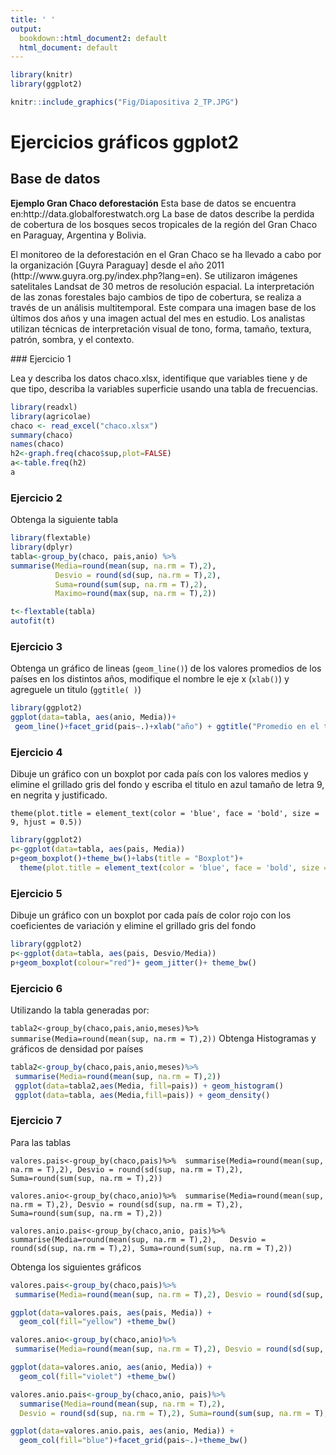 ---
title: ' '
output:
  bookdown::html_document2: default
  html_document: default
---

```{r setup, include=FALSE}
library(knitr)
library(ggplot2)

```


```{r, echo=FALSE, out.width="100%"}
knitr::include_graphics("Fig/Diapositiva 2_TP.JPG")
```


# Ejercicios gráficos ggplot2

## Base de datos

**Ejemplo Gran Chaco deforestación**
Esta base de datos se encuentra en:http://data.globalforestwatch.org
La base de datos describe la perdida de cobertura de los bosques secos tropicales de la región del Gran Chaco en Paraguay, Argentina y Bolivia. 

El monitoreo de la deforestación en el Gran Chaco se ha llevado a cabo por la organización [Guyra Paraguay] desde el año 2011 (http://www.guyra.org.py/index.php?lang=en). Se utilizaron imágenes satelitales  Landsat de 30 metros de resolución espacial. La interpretación de las zonas forestales bajo cambios de tipo de cobertura, se realiza a través de un análisis multitemporal. Este compara una imagen base de los últimos dos años y una imagen actual del mes en estudio. Los analistas utilizan técnicas de interpretación visual de tono, forma, tamaño, textura, patrón, sombra, y el contexto.

  ### Ejercicio 1

Lea y describa los datos chaco.xlsx, identifique que variables tiene y de que tipo, describa la variables superficie usando una tabla de frecuencias.

```{r echo=FALSE, message=FALSE, warning=FALSE}
library(readxl)
library(agricolae)
chaco <- read_excel("chaco.xlsx")
summary(chaco)
names(chaco)
h2<-graph.freq(chaco$sup,plot=FALSE)
a<-table.freq(h2)
a
```

### Ejercicio 2
Obtenga la siguiente tabla

```{r echo=FALSE,message=FALSE, warning=FALSE}
library(flextable)
library(dplyr)
tabla<-group_by(chaco, pais,anio) %>% 
summarise(Media=round(mean(sup, na.rm = T),2),
          Desvio = round(sd(sup, na.rm = T),2), 
          Suma=round(sum(sup, na.rm = T),2),
          Maximo=round(max(sup, na.rm = T),2))

t<-flextable(tabla)
autofit(t)

```

### Ejercicio 3

Obtenga un gráfico de lineas (`geom_line()`) de los valores promedios de los países en los distintos años, modifique el nombre le eje x (`xlab()`) y agreguele un titulo (`ggtitle( )`)

```{r echo=FALSE,message=FALSE, warning=FALSE}
library(ggplot2)
ggplot(data=tabla, aes(anio, Media))+
 geom_line()+facet_grid(pais~.)+xlab("año") + ggtitle("Promedio en el tiempo de supericie deforestada")

```

### Ejercicio 4

Dibuje un gráfico con un boxplot por cada país con los valores medios y elimine el grillado gris del fondo y escriba el titulo en azul tamaño de letra 9, en negrita y justificado.
 
 ` theme(plot.title = element_text(color = 'blue', face = 'bold', size = 9, hjust = 0.5))`

```{r echo=FALSE,message=FALSE, warning=FALSE}
library(ggplot2)
p<-ggplot(data=tabla, aes(pais, Media))
p+geom_boxplot()+theme_bw()+labs(title = "Boxplot")+
  theme(plot.title = element_text(color = 'blue', face = 'bold', size = 9, hjust = 0.5))

```

### Ejercicio 5

Dibuje un gráfico con un boxplot por cada país de color rojo con los coeficientes de variación y elimine el grillado gris del fondo

```{r echo=FALSE,message=FALSE, warning=FALSE}
library(ggplot2)
p<-ggplot(data=tabla, aes(pais, Desvio/Media))
p+geom_boxplot(colour="red")+ geom_jitter()+ theme_bw()
```

### Ejercicio 6

Utilizando la tabla generadas por:

`tabla2<-group_by(chaco,pais,anio,meses)%>% 
 summarise(Media=round(mean(sup, na.rm = T),2))`
Obtenga Histogramas y gráficos de densidad por países

```{r echo=FALSE,message=FALSE, warning=FALSE}
tabla2<-group_by(chaco,pais,anio,meses)%>% 
 summarise(Media=round(mean(sup, na.rm = T),2))
 ggplot(data=tabla2,aes(Media, fill=pais)) + geom_histogram()
 ggplot(data=tabla, aes(Media,fill=pais)) + geom_density()
```

### Ejercicio 7

Para las tablas 

`valores.pais<-group_by(chaco,pais)%>%
 summarise(Media=round(mean(sup, na.rm = T),2), Desvio = round(sd(sup, na.rm = T),2), Suma=round(sum(sup, na.rm = T),2))`
 
 `valores.anio<-group_by(chaco,anio)%>%
 summarise(Media=round(mean(sup, na.rm = T),2), Desvio = round(sd(sup, na.rm = T),2), Suma=round(sum(sup, na.rm = T),2))`
 
 `valores.anio.pais<-group_by(chaco,anio, pais)%>%
  summarise(Media=round(mean(sup, na.rm = T),2),
  Desvio = round(sd(sup, na.rm = T),2), Suma=round(sum(sup, na.rm = T),2))`

Obtenga los siguientes gráficos 

```{r echo=FALSE,message=TRUE, warning=TRUE}
valores.pais<-group_by(chaco,pais)%>%
 summarise(Media=round(mean(sup, na.rm = T),2), Desvio = round(sd(sup, na.rm = T),2), Suma=round(sum(sup, na.rm = T),2))

ggplot(data=valores.pais, aes(pais, Media)) +
  geom_col(fill="yellow") +theme_bw()

valores.anio<-group_by(chaco,anio)%>%
 summarise(Media=round(mean(sup, na.rm = T),2), Desvio = round(sd(sup, na.rm = T),2), Suma=round(sum(sup, na.rm = T),2))

ggplot(data=valores.anio, aes(anio, Media)) +
  geom_col(fill="violet") +theme_bw()

valores.anio.pais<-group_by(chaco,anio, pais)%>%
  summarise(Media=round(mean(sup, na.rm = T),2),
  Desvio = round(sd(sup, na.rm = T),2), Suma=round(sum(sup, na.rm = T),2))

ggplot(data=valores.anio.pais, aes(anio, Media)) +
  geom_col(fill="blue")+facet_grid(pais~.)+theme_bw()

```
